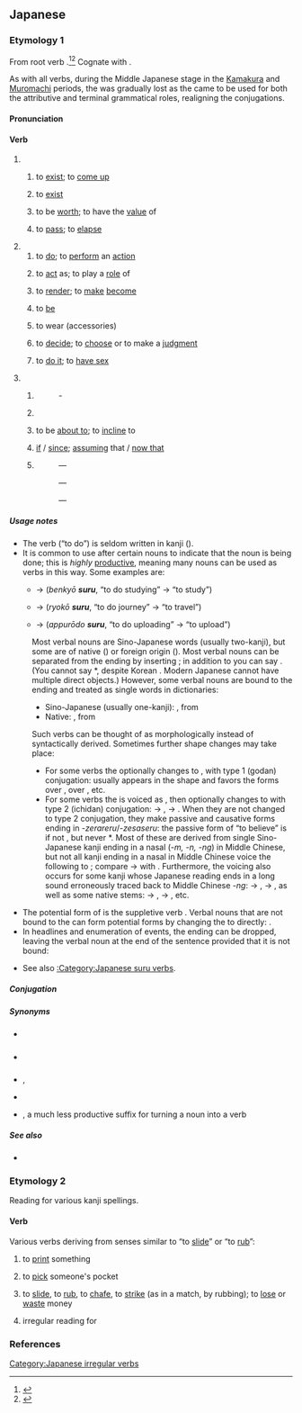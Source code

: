 {{also|ずる}}
==Japanese==

===Etymology 1===
{{ja-kanjitab|alt=為る}}
From {{inh|ja|ojp|-}} root verb {{m|ja|す|tr=su||to do}}.<ref name="KDJ">{{R:Kokugo Dai Jiten}}</ref><ref name="DJR">{{R:Daijirin}}</ref> Cognate with {{cog|ryu|すん|tr=sun}}.

As with all verbs, during the Middle Japanese stage in the [[w:Kamakura period|Kamakura]] and [[w:Muromachi period|Muromachi]] periods, the {{m|ja|終止形|tr=shūshikei||terminal or sentence-ending form}} was gradually lost as the {{m|ja|連体形|tr=rentaikei||attributive form}} came to be used for both the attributive and terminal grammatical roles, realigning the conjugations.

====Pronunciation====
{{ja-pron|する|acc=h|y=kun|acc_ref=NHK}}
{{ja-ojad}}

====Verb====
{{ja-verb|type=suru|tr=both}}

# {{lb|ja|intransitive}}
## {{q|of inanimate objects}} to [[exist]]; to [[come up]]
##: {{ja-x|稲%光が'''する'''|いな%びかり が '''する'''|Lightning '''occurred'''.}}
##: {{ja-x|におい が '''する'''|'''There is''' a smell.}}
## {{q|of a specified state; of a specified quality}} to [[exist]] {{q|in someone or something}}
##: {{ja-x|がっしり'''した'''骨%組み|がっしり '''した''' ほね%ぐみ|a rigid structure}}
## to be [[worth]]; to have the [[value]] of
##: {{ja-x|五%億円も'''する'''絵|ご%おく えん も '''する''' え|a painting '''worth''' 500 million yen}}
## {{q|of time}} to [[pass]]; to [[elapse]]
##: {{ja-x|一%年も'''すれば'''忘れるだろう|いち%ねん も '''すれば''' わすれる だろう|It will be forgotten '''after''' one year.}}
# {{lb|ja|transitive}}
## to [[do]]; to [[perform]] an [[action]]
##: {{ja-usex|何を'''して'''いますか。|なに を '''して''' います か。|What are you '''doing'''?}}
## to [[act]] as; to play a [[role]] of
##: {{ja-x|私が司%会を'''する'''|わたし が し%かい を '''する'''|I '''am''' the anchorman.}}
## to [[render]]; to [[make]] [[become]] {{q|used as the suppletive causative form of {{ja-r|なる}}}}
##: {{n-g|Usually "A {{ja-l|を}} B {{ja-l|に}} / {{ja-l|と}} + {{lang|ja|する}} ", to make A become B.}}
##: {{ja-usex|息子を先生に'''する'''|むすこ を せんせい に '''する'''|He is training his son to '''become''' a teacher.}}
##: {{ja-usex|一人に'''しないで'''|ひとり に '''しないで'''|please don't leave me '''to be''' alone by myself}}
##: {{ja-usex|部屋を綺麗に'''する'''|へや を きれい に '''する'''|to clean up one's room}}
## {{q|to be in a specified state; to have a specified quality}} to [[be]]
##: {{ja-usex|怖い目つきを'''する'''|こわい めつき を '''する'''|to '''have''' an intimidating glare}}
## to wear (accessories)
##: {{ja-usex|ネクタイを'''する'''。|ネクタイ を '''する'''。|I '''wear''' a necktie.}}
## to [[decide]]; to [[choose]] or to make a [[judgment]]
##: {{ja-x|まあ、これでよしと'''しよう'''|まあ、これ で よし と '''しよう'''|Alright, let's '''go with''' that.}}
##: {{ja-x|出場を取りやめに'''する'''|しゅつじょう を とりやめ に '''する'''|I '''decided''' to quit the competition.}}
## {{lb|ja|informal}} to [[do it]]; to [[have sex]]
#: {{synonyms|ja|Thesaurus:性交する}}
# {{lb|ja|auxiliary}}
## {{n-g|"Adverb + {{lang|ja|する}} ", forming predicates or attributives from adverbs.}}
##: {{ja-r|いらいら||(''adverb'') irritated}} - {{ja-r|いらいら'''する'''[[気持ち]]|いらいら '''する''' きもち|feeling of irritation}}
## {{n-g|"Verbal noun + emphatic particle (e.g. {{ja-l|は}}, {{ja-l|も}}, {{ja-l|こそ}}, {{ja-l|さえ}}) + {{lang|ja|する}} ", emphasizing the verb.}}
##: {{ja-x|雪は降りは'''した'''が積もらなかった|ゆき は ふり は '''した''' が つもらなかった|It did snow, but the snow did not pile up.}}
## {{n-g|"Volitional form of verb + {{ja-l|と}} + {{lang|ja|する}} ":}} to be [[about to]]; to [[incline]] to
##: {{ja-x|日が沈もうと'''して'''いる|ひ が しずもう と '''して''' いる|The sun is sinking.}}
## {{n-g|" {{ja-l|に}} / {{ja-l|と}} + {{lang|ja|する}} ", to give a condition or standpoint, either real or hypothetical:}} [[if]] / [[since]]; [[assume|assuming]] that / [[now that]]
##: {{ja-x|習%作と'''すれば'''上%々の出来だ|しゅう%さく と '''すれば''' じょう%じょう の でき だ|It is of a considerably good quality as for a practice writing.}}
##: {{ja-x|親と'''して'''は心配するのは当然だ|おや と '''して''' は しんぱい する の は とうぜん だ|It's inevitable to worry about that '''if''' you were the parent.}}
##: {{ja-x|どんなに急いだに'''して'''も間に合わなかっただろう|どんな に いそいだ に '''して''' も ま に あわなかった だろう|It would never have been done in time no matter how hard we had worked.}}
## {{lb|ja|humble}} {{n-g|" {{ja-r|linkto=御|rom=-|御/御|お/ご}} + verbal noun + {{lang|ja|する}} ", a humble form of the verb.}}
##: {{ant|ja|なる}}
##: {{syn|ja|致す}}
##: {{ja-r|届ける|とどける|to deliver}} — {{ja-r|linkto=|お届け'''する'''|お とどけ '''する'''|to deliver|pos=humble}}
##: {{ja-r|伴|とも|company}} — {{ja-r|linkto=|お伴'''します'''|お とも '''します'''|to accompany|pos=humble}}
##: {{ja-r|案内する|あんない する|to guide}} — {{ja-r|linkto=|ご案内'''します'''|ご あんない '''します'''|to guide|pos=humble}}

=====Usage notes=====
* The verb {{lang|ja|する}} (“to do”) is seldom written in kanji ({{ja-l|為る}}).
* It is common to use {{lang|ja|する}} after certain nouns to indicate that the noun is being done; this is ''highly'' [[productive]], meaning many nouns can be used as verbs in this way. Some examples are:
** {{m|ja|勉強|tr=benkyō||studying}} → {{lang|ja|勉強'''する'''}} (''benkyō '''suru''''', “to do studying” → “to study”)
** {{m|ja|旅行|tr=ryokō||journey}} → {{lang|ja|旅行'''する'''}} (''ryokō '''suru''''', “to do journey” → “to travel”)
** {{m|ja|アップロード|tr=appurōdo||upload}} → {{lang|ja|アップロード'''する'''}} (''appurōdo '''suru''''', “to do uploading” → “to upload”)
: Most verbal nouns are Sino-Japanese words (usually two-kanji), but some are of native ({{m|ja|和語|tr=wago}}) or foreign origin ({{m|ja|外来語|tr=gairaigo}}). Most verbal nouns can be separated from the ending {{m|ja|する|tr=suru}} by inserting {{m|ja|を|tr=o|pos=object particle}}; in addition to {{m|ja|[[日本語]]を[[勉強]]する|tr=Nihongo o benkyō suru|t=to study Japanese}} you can say {{m|ja|[[日本語]]の[[勉強]]をする|tr=Nihongo no benkyō o suru|t=to do the studying of Japanese}}. (You cannot say *{{m|ja|[[日本語]]を[[勉強]]をする|tr=Nihongo o benkyō o suru|lit=to [do studying]<sub>verb</sub> Japanese}}, despite Korean {{m|ko|^[[일본어]][[-를]] [[공부]][[-를]] [[하다]]}}. Modern Japanese cannot have multiple direct objects.) However, some verbal nouns are bound to the ending {{m|ja|する|tr=suru}} and treated as single words in dictionaries:
:* Sino-Japanese (usually one-kanji): {{m|ja|関する|tr=kansuru|t=to [[concern]]}}, from {{m|ja|関|tr=kan|t=[[relation]], [[connection]]}}
:* Native: {{m|ja|私する|tr=watakushisuru|t=to [[appropriate]], to [[privatize]]}}, from {{m|ja|私|tr=watakushi|t=[[private]] [[matter]]}}
:Such verbs can be thought of as morphologically instead of syntactically derived. Sometimes further shape changes may take place:
:* For some verbs the {{m|ja|する|tr=suru}} optionally changes to {{m|ja|す|tr=su}}, with type 1 (godan) conjugation: {{m|ja|訳する|tr=yakusuru|t=to [[translate]]}} usually appears in the shape {{m|ja|訳す|tr=yakusu}} and favors the forms {{m|ja|訳さない|tr=yakusanai}} over {{m|ja|訳しない|tr=yakushinai}}, {{m|ja|訳そう|tr=yakusō}} over {{m|ja|訳しよう|tr=yakushiyō}}, etc.
:* For some verbs the {{m|ja|する|tr=suru}} is voiced as {{m|ja|ずる|tr=zuru}}, then optionally changes to {{m|ja|じる|tr=jiru}} with type 2 (ichidan) conjugation: {{m|ja|感ずる|tr=kanzuru}} → {{m|ja|感じる|tr=kanjiru|t=to [[feel]]}}, {{m|ja|信ずる|tr=shinzuru}} → {{m|ja|信じる|tr=shinjiru|t=to [[believe]]}}. When they are not changed to type 2 conjugation, they make passive and causative forms ending in ''-zerareru''/''-zesaseru'': the passive form of “to believe” is {{m|ja|信ぜられる|tr=shinzerareru}} if not {{m|ja|信じられる|tr=shinjirareru}}, but never *{{m|ja|[[信]][[される|ざれる]]|tr=shinzareru}}. Most of these are derived from single Sino-Japanese kanji ending in a nasal (''-m, -n, -ng'') in Middle Chinese, but not all kanji ending in a nasal in Middle Chinese voice the following {{m|ja|する|tr=suru}} to {{m|ja|ずる|tr=zuru}}; compare {{m|ja|感ずる|tr=kanzuru}} → {{m|ja|感じる|tr=kanjiru|t=to [[feel]]}} with {{m|ja|関する|tr=kansuru|t=to [[concern]]}}. Furthermore, the voicing also occurs for some kanji whose Japanese reading ends in a long sound erroneously traced back to Middle Chinese ''-ng'': {{m|ja|報ずる|tr=hōzuru}} → {{m|ja|報じる|tr=hōjiru|t=to [[report]]}}, {{m|ja|投ずる|tr=tōzuru}} → {{m|ja|投じる|tr=tōjiru|t=to [[throw]]}}, as well as some native stems: {{m|ja|重んずる|tr=omonzuru}} → {{m|ja|重んじる|tr=omonjiru|t=to [[hold]] in [[high]] [[esteem]]}}, {{m|ja|甘んずる|tr=amanzuru}} → {{m|ja|甘んじる|tr=amanjiru|t=to [[content]] oneself with}}, etc.
<!-- TODO: kanji ending in a sokuon + suru, like 罰する and 察する, also favor ～せられる over ～される. -->
* The potential form of {{m|ja|する|tr=suru}} is the suppletive verb {{m|ja|できる|tr=dekiru}}. Verbal nouns that are not bound to the {{m|ja|する|tr=suru}} can form potential forms by changing the {{m|ja|する|tr=suru}} to {{m|ja|できる|tr=dekiru}} directly: {{m|ja|[[理解]][[できる]]|tr=rikai dekiru|t=to be able to understand}}.
* In headlines and enumeration of events, the ending {{m|ja|する|tr=suru}} can be dropped, leaving the verbal noun at the end of the sentence provided that it is not bound:
*: {{ja-usex-inline|午後２時に'''到着'''。|^ごご にじ に '''とうちゃく'''。|Arrived at 2 PM.|ref=[http://cjn-koga.life.coocan.jp/index.html]}}

* See also [[:Category:Japanese suru verbs]].

=====Conjugation=====
{{ja-verbconj-auto|lemma=|kana=
|imperfective=さ・し・せ*
|continuative=し
|terminal=する
|attributive=する
|hypothetical=すれ
|imperative=[[せよ]]|imp1_note=¹
|imperative2=[[しろ]]|imp2_note=²
|passive=される
|causative=[[させる]]<br>さす
|potential=[[できる]]
|volitional=しよう
|negative=しない
|negative_continuative=せず
|formal=します
|perfective=した
|conjunctive=して
|hypothetical_conditional=すれば
|notes=<small>* The ''sa-'' imperfective occurs in Kansai dialect and in certain set phrases, and forms the base of the passive and causative conjugations ''sareru'', ''saseru'', and ''sasu''. The ''se-'' imperfective occurs in Classical Japanese and in other set phrases, and forms the base of the negative continuative conjugation ''sezu''. The ''shi-'' imperfective is most common in Tokyo-standard everyday modern Japanese for forming the base of the negative conjugation ''shinai''.</small>
¹ <small>Written imperative</small>
² <small>Spoken imperative</small>
}}
{{ja-conj-bungo||irreg-s}}

=====Synonyms=====
* {{sense|to do}} {{ja-r|致す|いたす}} {{qualifier|humble}}
* {{sense|to do}} {{ja-r|やる}} {{qualifier|colloquial}}
* {{sense|to do}} {{ja-r|成す|なす|rom=-}}, {{ja-r|為す|なす}} {{qualifier|somewhat archaic, usage is more limited}}
* {{sense|to do}} {{ja-r|行う|おこなう|to carry out}}
* {{sense|used to make a verb}} {{ja-r|linkto=る|〜る|rom=-ru}}, a much less productive suffix for turning a noun into a verb

=====See also=====
* {{ja-r|す}}

===Etymology 2===
Reading for various kanji spellings.

====Verb====
{{ja-verb}}

Various verbs deriving from senses similar to “to [[slide]]” or “to [[rub]]”:

# {{ja-def|刷る|摺る}} to [[print]] something {{qualifier|from the way the paper would be placed on the printing block and '''rubbed'''}}
# {{ja-def|掏る}} to [[pick]] someone's pocket {{qualifier|possibly from the way a pickpocket must '''slide''' along unnoticed;<ref name="KDJ"/> compare English {{m|en|slick}}}}
# {{ja-def|擦る|摩る|磨る|擂る}} to [[slide]], to [[rub]], to [[chafe]], to [[strike]] (as in a match, by rubbing); to [[lose]] or [[waste]] money
# {{ja-def|剃る}} irregular reading for {{m|ja|剃る|tr=soru||to shave}}

===References===
<references/>

{{cln|ja|suppletive verbs}}

[[Category:Japanese irregular verbs]]